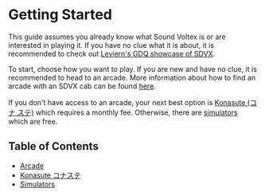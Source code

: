 # Getting Started

This guide assumes you already know what Sound Voltex is or are interested in
playing it. If you have no clue what it is about, it is
recommended to check out [Leviern's GDQ showcase of
SDVX](https://www.youtube.com/watch?v=NePZzIFKW_s).

To start, choose how you want to play. If you are new and have no clue, it is
recommended to head to an arcade. More information about how to find an arcade
with an SDVX cab can be found [here](/setup/arcade).

If you don't have access to an arcade, your next best option is [Konasute (コナ
ステ)](/setup/konasute) which requires a monthly fee. Otherwise, there are
[simulators](/setup/simulators) which are free.

## Table of Contents

- [Arcade](/setup/arcade)
- [Konasute コナステ](/setup/konasute)
- [Simulators](/setup/simulators)
